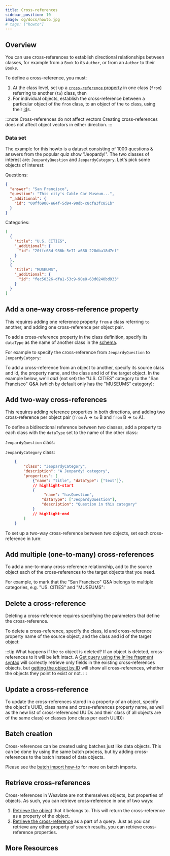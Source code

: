 ```yaml
---
title: Cross-references
sidebar_position: 10
image: og/docs/howto.jpg
# tags: ["howto"]
---
```



## Overview

You can use cross-references to establish directional relationships between classes, for example from a `Book` to its `Author`, or from an `Author` to their `Book`s.

To define a cross-reference, you must:
1. At the class level, set up a [`cross-reference` property](../config-refs/datatypes.md#datatype-cross-reference) in one class (`from`) referring to another (`to`) class, then
2. For individual objects, establish the cross-reference between a particular object of the `from` class, to an object of the `to` class, using their [id](../api/graphql/additional-properties.md#id)s.

:::note Cross-references do not affect vectors
Creating cross-references does not affect object vectors in either direction.
:::

### Data set

<!-- Commented this out for now as the package is unofficial -->
<!-- (available in the [weaviate-demo-datasets](https://pypi.org/project/weaviate-demo-datasets/) Python package) -->

The example for this howto is a dataset consisting of 1000 questions & answers from the popular quiz show "Jeopardy!". The two classes of interest are: `JeopardyQuestion` and `JeopardyCategory`. Let's pick some objects of interest:

Questions:

```json
{
  "answer": "San Francisco",
  "question": "This city's Cable Car Museum...",
  "_additional": {
    "id": "00ff6900-e64f-5d94-90db-c8cfa3fc851b"
  }
}
```

Categories:

```json
[
  {
    "title": "U.S. CITIES",
    "_additional": {
      "id": "20ffc68d-986b-5e71-a680-228dba18d7ef"
    }
  },
  {
    "title": "MUSEUMS",
    "_additional": {
      "id": "fec50326-dfa1-53c9-90e8-63d0240bd933"
    }
  }
]
```


## Add a one-way cross-reference property

This requires adding one reference property `from` a class referring `to` another, and adding one cross-reference per object pair.

To add a cross-reference property in the class definition, specify its `dataType` as the name of another class in the [schema](../tutorials/schema.md).

For example to specify the cross-reference from `JeopardyQuestion` to `JeopardyCatgory`:

<FilteredTextBlock
  text={PythonCode}
  startMarker="# CrossRefDefinition"
  endMarker="# END CrossRefDefinition"
  language="json"
/>

To add a cross-reference from an object to another, specify its source class and id, the property name, and the class and id of the target object. In the example below, we'll _add_ (not set) the "U.S. CITIES" category to the "San Francisco" Q&A (which by default only has the "MUSEUMS" category):

<Tabs groupId="languages">
  <TabItem value="py" label="Python">

  <FilteredTextBlock
    text={PythonCode}
    startMarker="# OneWay Python"
    endMarker="# END OneWay Python"
    language="py"
  />

  </TabItem>
  <TabItem value="js" label="TypeScript">

  <FilteredTextBlock
    text={TSCode}
    startMarker="// OneWay TS"
    endMarker="// END OneWay TS"
    language="ts"
  />

  </TabItem>
</Tabs>


## Add two-way cross-references

This requires adding reference properties in both directions, and adding two cross-reference per object pair (`from` A -> `to` B and `from` B -> `to` A).

To define a bidirectional reference between two classes, add a property to each class with the `dataType` set to the name of the other class:

`JeopardyQuestion` class:
<FilteredTextBlock
  text={PythonCode}
  startMarker="# CrossRefDefinition"
  endMarker="# END CrossRefDefinition"
  language="json"
/>

`JeopardyCategory` class:
```json
    {
        "class": "JeopardyCategory",
        "description": "A Jeopardy! category",
        "properties": [
            {"name": "title", "dataType": ["text"]},
            // highlight-start
            {
                 "name": "hasQuestion",
                "dataType": ["JeopardyQuestion"],
                "description": "Question in this category"
            }
            // highlight-end
        ]
    }
```

To set up a two-way cross-reference between two objects, set each cross-reference in turn:

<Tabs groupId="languages">
  <TabItem value="py" label="Python">

  <FilteredTextBlock
    text={PythonCode}
    startMarker="# TwoWay Python"
    endMarker="# END TwoWay Python"
    language="py"
  />

  </TabItem>
  <TabItem value="js" label="TypeScript">

  <FilteredTextBlock
    text={TSCode}
    startMarker="// TwoWay TS"
    endMarker="// END TwoWay TS"
    language="ts"
  />

  </TabItem>
</Tabs>


## Add multiple (one-to-many) cross-references

To add a one-to-many cross-reference relationship, add to the source object each of the cross-references to the target objects that you need.

For example, to mark that the "San Francisco" Q&A belongs to multiple categories, e.g. "US. CITIES" and "MUSEUMS":

<Tabs groupId="languages">
  <TabItem value="py" label="Python">

  <FilteredTextBlock
    text={PythonCode}
    startMarker="# Multiple Python"
    endMarker="# END Multiple Python"
    language="py"
  />

  </TabItem>
  <TabItem value="js" label="TypeScript">

  <FilteredTextBlock
    text={TSCode}
    startMarker="// Multiple TS"
    endMarker="// END Multiple TS"
    language="ts"
  />

  </TabItem>
</Tabs>


## Delete a cross-reference

Deleting a cross-reference requires specifying the parameters that define the cross-reference.

To delete a cross-reference, specify the class, id and cross-reference property name of the source object, and the class and id of the target object:

<Tabs groupId="languages">
  <TabItem value="py" label="Python">

  <FilteredTextBlock
    text={PythonCode}
    startMarker="# Delete Python"
    endMarker="# END Delete Python"
    language="py"
  />

  </TabItem>
  <TabItem value="js" label="TypeScript">

  <FilteredTextBlock
    text={TSCode}
    startMarker="// Delete TS"
    endMarker="// END Delete TS"
    language="ts"
  />

  </TabItem>
</Tabs>

:::tip
What happens if the `to` object is deleted?
If an object is deleted, cross-references to it will be left intact. A [Get query using the inline fragment syntax](../search/basics.md#retrieve-cross-referenced-properties) will correctly retrieve only fields in the existing cross-references objects, but [getting the object by ID](../api/rest/objects.md#get-a-data-object) will show all cross-references, whether the objects they point to exist or not.
:::


## Update a cross-reference

To update the cross-references stored in a property of an object, specify the object's UUID, class name and cross-references property name, as well as the new list of cross-referenced UUIDs and their class (if all objects are of the same class) or classes (one class per each UUID):

<Tabs groupId="languages">
  <TabItem value="py" label="Python">

  <FilteredTextBlock
    text={PythonCode}
    startMarker="# Update Python"
    endMarker="# END Update Python"
    language="py"
  />

  </TabItem>
  <TabItem value="js" label="TypeScript">

  <FilteredTextBlock
    text={TSCode}
    startMarker="// Update TS"
    endMarker="// END Update TS"
    language="ts"
  />

  </TabItem>
</Tabs>

## Batch creation

Cross-references can be created using batches just like data objects. This can be done by using the same batch process, but by adding cross-references to the batch instead of data objects.

Please see the [batch import how-to](./import.mdx) for more on batch imports.


## Retrieve cross-references

Cross-references in Weaviate are not themselves objects, but properties of objects. As such, you can retrieve cross-reference in one of two ways:
1. [Retrieve the object](../api/rest/objects.md#get-a-data-object) that it belongs to. This will return the cross-reference as a property of the object.
1. [Retrieve the cross-reference](../search/basics.md#retrieve-cross-referenced-properties) as a part of a query. Just as you can retrieve any other property of search results, you can retrieve cross-reference properties.

## More Resources


<DocsMoreResources />
